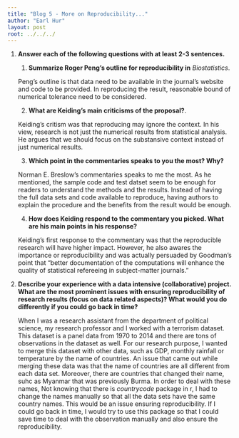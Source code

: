 ---
title: "Blog 5 - More on Reproducibility..."
author: "Earl Hur"
layout: post
root: ../../../
---

1. **Answer each of the following questions with at least 2-3 sentences.**

    1. **Summarize Roger Peng's outline for reproducibility in** *Biostatistics*.
    
    Peng's outline is that data need to be available in the journal's website and code to be provided. In reproducing the result, reasonable bound of numerical tolerance need to be considered.
    
    2. **What are Keiding's main criticisms of the proposal?**.
    
    Keiding's critism was that reproducing may ignore the context. In his view, research is not just the numerical results from statistical analysis. He argues that we should focus on the substansive context instead of just numerical results.
    
    3. **Which point in the commentaries speaks to you the most? Why?**
    
    Norman E. Breslow's commentaries speaks to me the most. As he mentioned, the sample code and test datset seem to be enough for readers to understand the methods and the results. Instead of having the full data sets and code available to reproduce, having authors to explain the procedure and the benefits from the result would be enough.
    
    4. **How does Keiding respond to the commentary you picked. What are his main points in his response?**
    
    Keiding's first response to the commentary was that the reproducible research will have higher impact. However, he also awares the importance or reproducibility and was actually persuaded by Goodman's point that "better documentation of the computations will enhance the quality of statistical refereeing in subject-matter journals."
    
2. **Describe your experience with a data intensive (collaborative) project. What are the most prominent issues with ensuring reproducibility of research results (focus on data related aspects)? What would you do differently if you could go back in time?**

    When I was a research assistant from the department of political science, my research professor and I worked with a terrorism dataset. This dataset is a panel data from 1970 to 2014 and there are tons of observations in the dataset as well. For our research purpose, I wanted to merge this dataset with other data, such as GDP, monthly rainfall or temperature by the name of countries. An issue that came out while merging these data was that the name of countries are all different from each data set. Moreover, there are countries that changed their name, suhc as Myanmar that was previously Burma. In order to deal with these names, Not knowing that there is *countrycode* package in r, I had to change the names manually so that all the data sets have the same country names. This would be an issue ensuring reproducibility. If I could go back in time, I would try to use this package so that I could save time to deal with the observation manually and also ensure the reproducibility. 
    
 
 